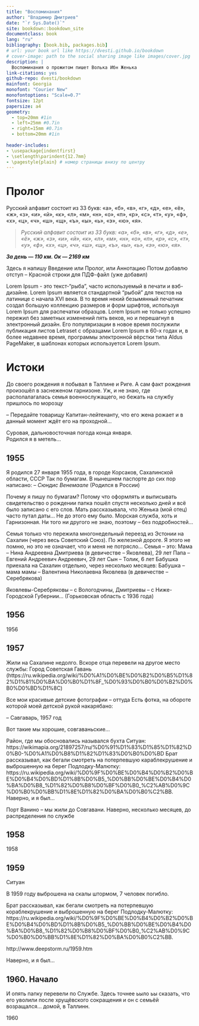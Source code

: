 --- 
title: "Воспоминания"
author: "Владимир Дмитриев"
date: "`r Sys.Date()`"
site: bookdown::bookdown_site
documentclass: book
lang: "ru"
bibliography: [book.bib, packages.bib]
# url: your book url like https://dvesti.github.io/bookdown
# cover-image: path to the social sharing image like images/cover.jpg
description: |
  Воспоминания о прожитом пишет Волька Ибн Женька
link-citations: yes
github-repo: dvesti/bookdown
mainfont: Georgia
monofont: "Courier New"
monofontoptions: "Scale=0.7"
fontsize: 12pt
papersize: a4
geometry:
  - top=20mm #1in
  - left=25mm #0.7in
  - right=15mm #0.7in
  - bottom=20mm #1in 
  
header-includes:  
- \usepackage{indentfirst}
- \setlength\parindent{12.7mm}
- \pagestyle{plain} # номер страницы внизу по центру  
---

# Пролог {-#index}

Русский алфавит состоит из 33 букв: «а», «б», «в», «г», «д», «е», «ё», «ж», «з», «и», «й», «к», «л», «м», «н», «о», «п», «р», «с», «т», «у», «ф», «х», «ц», «ч», «ш», «щ», «ъ», «ы», «ь», «э», «ю», «я». 

> _Русский алфавит состоит из 33 букв: «а», «б», «в», «г», «д», «е», «ё», «ж», «з», «и», «й», «к», «л», «м», «н», «о», «п», «р», «с», «т», «у», «ф», «х», «ц», «ч», «ш», «щ», «ъ», «ы», «ь», «э», «ю», «я»._

_**За день — 110 км. Ок — 2169 км**_  


Здесь я напишу Введение или Пролог, или Аннотацию
Потом добавлю отступ – Красной строки для ПДФ-файл (уже добавил)

Lorem Ipsum - это текст-“рыба”, часто используемый в печати и вэб-дизайне. Lorem Ipsum является стандартной “рыбой” для текстов на латинице с начала XVI века. В то время некий безымянный печатник создал большую коллекцию размеров и форм шрифтов, используя Lorem Ipsum для распечатки образцов. Lorem Ipsum не только успешно пережил без заметных изменений пять веков, но и перешагнул в электронный дизайн. Его популяризации в новое время послужили публикация листов Letraset с образцами Lorem Ipsum в 60-х годах и, в более недавнее время, программы электронной вёрстки типа Aldus PageMaker, в шаблонах которых используется Lorem Ipsum.  


# Истоки {#istoki}

До своего рождения я побывал в Таллине и Риге.
А сам факт рождения произошёл в заснеженом гарнизоне. Уж, и не знаю, где располалагалась семья военнослужащего, но бежать на службу пришлось по морозцу

-- Передайте товарищу Капитан-лейтенанту, что его жена рожает и в данный момент ждёт его на проходной...

Суровая, дальновосточная погода конца января.  
Родился я в метель...

## 1955

Я родился 27 января 1955 года, в городе Корсаков, Сахалинской области, СССР
Так по бумагам.
В нынешнем паспорте до сих пор написано:
-- *Сюндис Венемаале* (Родился в России)

Почему я пишу по бумагам?
Потому что оформлять и выписывать свидетельство о рождении папка пошёл спустя несколько дней и всё было записано с его слов. Мать рассказывала, что Женька (мой отец) часто путал даты... Не до этого ему было. Морская служба, хоть и Гарнизонная.
Ни того ни другого не знаю, поэтому -- без подробностей...

Семья только что пережила многонедельный переезд из Эстонии на Сахалин (через весь Советский Союз).
По железной дороге.
Я этого не помню, но это не означает, что и меня не потрясло...
Семья -- это:
Мама -- Нина Андреевна Дмитриева (в девичестве -- Яковлева), 29 лет
Папа -- Евгений Андреевич Андреевич, 29 лет
Сын -- Толик, 6 лет
Бабушка приехала на Сахалин отдельно, через несколько месяцев:
Бабушка -- мама мамы -- Валентина Николаевна Яковлева (в девичестве -- Серебрякова)

Яковлевы-Серебряковы -- с Вологодчины,
Дмитриевы -- с Ниже-Городской Губернии... (Горьковская область с 1936 года)

## 1956

1956


## 1957

Жили на Сахалине недолго.
Вскоре отца перевели на другое место службы:
Город Советская Гавань (https://ru.wikipedia.org/wiki/%D0%A1%D0%BE%D0%B2%D0%B5%D1%82%D1%81%D0%BA%D0%B0%D1%8F_%D0%93%D0%B0%D0%B2%D0%B0%D0%BD%D1%8C)

Все мои красивые детские фотографии -- оттуда
Есть фотка, на обороте которой моей детской рукой накарябано:

-- Савгаварь, 1957 год

Вот такие мы хорошие, совгаваньские...

Район, где мы обосновались назывался бухта Ситуан:
https://wikimapia.org/21897257/ru/%D0%91%D1%83%D1%85%D1%82%D0%B0-%D0%A1%D0%B8%D1%82%D1%83%D0%B0%D0%BD
Брат рассказывал, как бегали смотреть на потерпевшую караблекрушение и выброшенную на берег Подлодку-Малютку:
https://ru.wikipedia.org/wiki/%D0%9F%D0%BE%D0%B4%D0%B2%D0%BE%D0%B4%D0%BD%D1%8B%D0%B5_%D0%BB%D0%BE%D0%B4%D0%BA%D0%B8_%D1%82%D0%B8%D0%BF%D0%B0_%C2%AB%D0%9C%D0%B0%D0%BB%D1%8E%D1%82%D0%BA%D0%B0%C2%BB. 
Наверно, и я был...

Порт Ванино -- мы жили до Совгавани. Наверно, несколько месяцев, до распределения по службе

## 1958

1958

## 1959

Ситуан

В 1959 году выброшена на скалы штормом, 7 человек погибло. 

Брат рассказывал, как бегали смотреть на потерпевшую кораблекрушение и выброшенную на берег Подлодку-Малютку:
https://ru.wikipedia.org/wiki/%D0%9F%D0%BE%D0%B4%D0%B2%D0%BE%D0%B4%D0%BD%D1%8B%D0%B5_%D0%BB%D0%BE%D0%B4%D0%BA%D0%B8_%D1%82%D0%B8%D0%BF%D0%B0_%C2%AB%D0%9C%D0%B0%D0%BB%D1%8E%D1%82%D0%BA%D0%B0%C2%BB. 

http://www.deepstorm.ru/1959.htm

Наверно, и я был...

## 1960. Начало {#1960-1}

И опять папку перевели по Службе.
Здесь точнее ьыло ьы сказать, что его уволили после хрущёвского сокращения и он с семьёй возращался... домой, в Таллинн.  

1960
